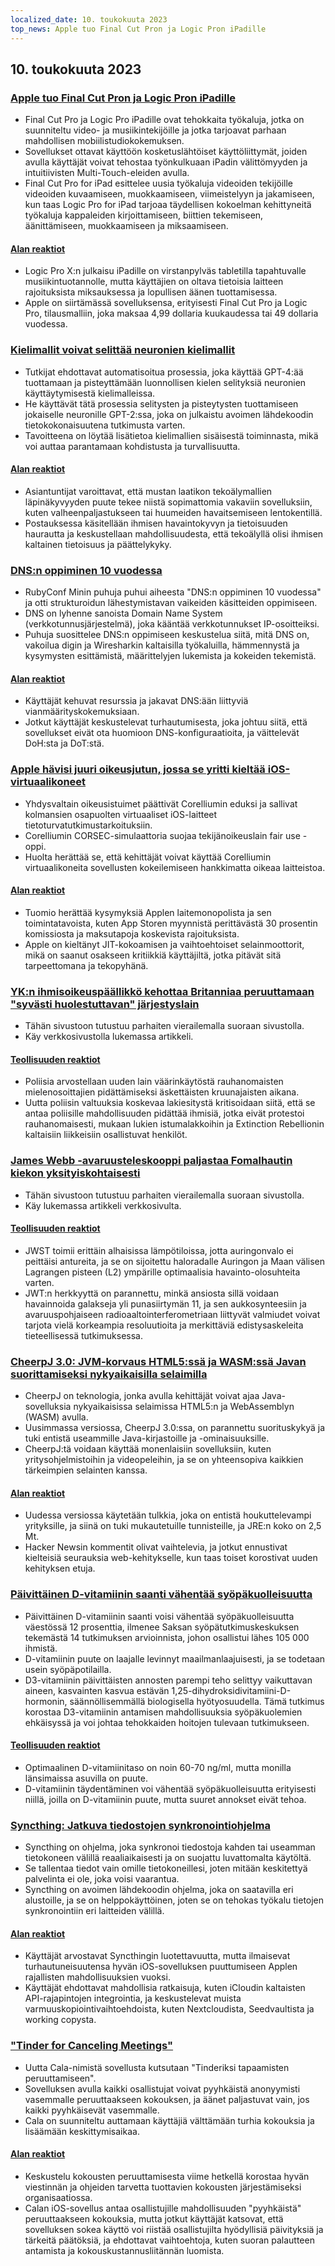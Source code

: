 ```yaml
---
localized_date: 10. toukokuuta 2023
top_news: Apple tuo Final Cut Pron ja Logic Pron iPadille
---
```




<CallToAction />

<Steps>

## 10. toukokuuta 2023

### [Apple tuo Final Cut Pron ja Logic Pron iPadille](https://www.apple.com/newsroom/2023/05/apple-brings-final-cut-pro-and-logic-pro-to-ipad/)

- Final Cut Pro ja Logic Pro iPadille ovat tehokkaita työkaluja, jotka on suunniteltu video- ja musiikintekijöille ja jotka tarjoavat parhaan mahdollisen mobiilistudiokokemuksen.
- Sovellukset ottavat käyttöön kosketuslähtöiset käyttöliittymät, joiden avulla käyttäjät voivat tehostaa työnkulkuaan iPadin välittömyyden ja intuitiivisten Multi-Touch-eleiden avulla.
- Final Cut Pro for iPad esittelee uusia työkaluja videoiden tekijöille videoiden kuvaamiseen, muokkaamiseen, viimeistelyyn ja jakamiseen, kun taas Logic Pro for iPad tarjoaa täydellisen kokoelman kehittyneitä työkaluja kappaleiden kirjoittamiseen, biittien tekemiseen, äänittämiseen, muokkaamiseen ja miksaamiseen.

#### [Alan reaktiot](http://news.ycombinator.com/item?id=35873732)

- Logic Pro X:n julkaisu iPadille on virstanpylväs tabletilla tapahtuvalle musiikintuotannolle, mutta käyttäjien on oltava tietoisia laitteen rajoituksista miksauksessa ja lopullisen äänen tuottamisessa.
- Apple on siirtämässä sovelluksensa, erityisesti Final Cut Pro ja Logic Pro, tilausmalliin, joka maksaa 4,99 dollaria kuukaudessa tai 49 dollaria vuodessa.

### [Kielimallit voivat selittää neuronien kielimallit](https://openai.com/research/language-models-can-explain-neurons-in-language-models)

- Tutkijat ehdottavat automatisoitua prosessia, joka käyttää GPT-4:ää tuottamaan ja pisteyttämään luonnollisen kielen selityksiä neuronien käyttäytymisestä kielimalleissa.
- He käyttävät tätä prosessia selitysten ja pisteytysten tuottamiseen jokaiselle neuronille GPT-2:ssa, joka on julkaistu avoimen lähdekoodin tietokokonaisuutena tutkimusta varten.
- Tavoitteena on löytää lisätietoa kielimallien sisäisestä toiminnasta, mikä voi auttaa parantamaan kohdistusta ja turvallisuutta.

#### [Alan reaktiot](http://news.ycombinator.com/item?id=35877402)

- Asiantuntijat varoittavat, että mustan laatikon tekoälymallien läpinäkyvyyden puute tekee niistä sopimattomia vakaviin sovelluksiin, kuten valheenpaljastukseen tai huumeiden havaitsemiseen lentokentillä.
- Postauksessa käsitellään ihmisen havaintokyvyn ja tietoisuuden haurautta ja keskustellaan mahdollisuudesta, että tekoälyllä olisi ihmisen kaltainen tietoisuus ja päättelykyky.

### [DNS:n oppiminen 10 vuodessa](https://jvns.ca/blog/2023/05/08/new-talk-learning-dns-in-10-years/)

- RubyConf Minin puhuja puhui aiheesta "DNS:n oppiminen 10 vuodessa" ja otti strukturoidun lähestymistavan vaikeiden käsitteiden oppimiseen.
- DNS on lyhenne sanoista Domain Name System (verkkotunnusjärjestelmä), joka kääntää verkkotunnukset IP-osoitteiksi.
- Puhuja suosittelee DNS:n oppimiseen keskustelua siitä, mitä DNS on, vakoilua digin ja Wiresharkin kaltaisilla työkaluilla, hämmennystä ja kysymysten esittämistä, määrittelyjen lukemista ja kokeiden tekemistä.

#### [Alan reaktiot](http://news.ycombinator.com/item?id=35870654)

- Käyttäjät kehuvat resurssia ja jakavat DNS:ään liittyviä vianmäärityskokemuksiaan.
- Jotkut käyttäjät keskustelevat turhautumisesta, joka johtuu siitä, että sovellukset eivät ota huomioon DNS-konfiguraatioita, ja väittelevät DoH:sta ja DoT:stä.

### [Apple hävisi juuri oikeusjutun, jossa se yritti kieltää iOS-virtuaalikoneet](https://www.techradar.com/news/apple-just-lost-its-lawsuit-trying-to-ban-ios-virtual-machines)

- Yhdysvaltain oikeusistuimet päättivät Corelliumin eduksi ja sallivat kolmansien osapuolten virtuaaliset iOS-laitteet tietoturvatutkimustarkoituksiin.
- Corelliumin CORSEC-simulaattoria suojaa tekijänoikeuslain fair use -oppi.
- Huolta herättää se, että kehittäjät voivat käyttää Corelliumin virtuaalikoneita sovellusten kokeilemiseen hankkimatta oikeaa laitteistoa.

#### [Alan reaktiot](http://news.ycombinator.com/item?id=35880466)

- Tuomio herättää kysymyksiä Applen laitemonopolista ja sen toimintatavoista, kuten App Storen myynnistä perittävästä 30 prosentin komissiosta ja maksutapoja koskevista rajoituksista.
- Apple on kieltänyt JIT-kokoamisen ja vaihtoehtoiset selainmoottorit, mikä on saanut osakseen kritiikkiä käyttäjiltä, jotka pitävät sitä tarpeettomana ja tekopyhänä.

### [YK:n ihmisoikeuspäällikkö kehottaa Britanniaa peruuttamaan "syvästi huolestuttavan" järjestyslain](https://www.ohchr.org/en/press-releases/2023/04/un-human-rights-chief-urges-uk-reverse-deeply-troubling-public-order-bill)

- Tähän sivustoon tutustuu parhaiten vierailemalla suoraan sivustolla.
- Käy verkkosivustolla lukemassa artikkeli.

#### [Teollisuuden reaktiot](http://news.ycombinator.com/item?id=35871394)

- Poliisia arvostellaan uuden lain väärinkäytöstä rauhanomaisten mielenosoittajien pidättämiseksi äskettäisten kruunajaisten aikana.
- Uutta poliisin valtuuksia koskevaa lakiesitystä kritisoidaan siitä, että se antaa poliisille mahdollisuuden pidättää ihmisiä, jotka eivät protestoi rauhanomaisesti, mukaan lukien istumalakkoihin ja Extinction Rebellionin kaltaisiin liikkeisiin osallistuvat henkilöt.

### [James Webb -avaruusteleskooppi paljastaa Fomalhautin kiekon yksityiskohtaisesti](https://skyandtelescope.org/astronomy-news/the-james-webb-space-telescope-reveals-fomalhauts-disk-in-unprecedented-detail/)

- Tähän sivustoon tutustuu parhaiten vierailemalla suoraan sivustolla.
- Käy lukemassa artikkeli verkkosivulta.

#### [Teollisuuden reaktiot](http://news.ycombinator.com/item?id=35874704)

- JWST toimii erittäin alhaisissa lämpötiloissa, jotta auringonvalo ei peittäisi antureita, ja se on sijoitettu haloradalle Auringon ja Maan välisen Lagrangen pisteen (L2) ympärille optimaalisia havainto-olosuhteita varten.
- JWT:n herkkyyttä on parannettu, minkä ansiosta sillä voidaan havainnoida galakseja yli punasiirtymän 11, ja sen aukkosynteesiin ja avaruuspohjaiseen radioaaltointerferometriaan liittyvät valmiudet voivat tarjota vielä korkeampia resoluutioita ja merkittäviä edistysaskeleita tieteellisessä tutkimuksessa.

### [CheerpJ 3.0: JVM-korvaus HTML5:ssä ja WASM:ssä Javan suorittamiseksi nykyaikaisilla selaimilla](https://leaningtech.com/announcing-cheerpj-3-0-a-jvm-replacement-in-html5-and-webassembly-to-run-java-applications-and-applets-on-modern-browsers/)

- CheerpJ on teknologia, jonka avulla kehittäjät voivat ajaa Java-sovelluksia nykyaikaisissa selaimissa HTML5:n ja WebAssemblyn (WASM) avulla.
- Uusimmassa versiossa, CheerpJ 3.0:ssa, on parannettu suorituskykyä ja tuki entistä useammille Java-kirjastoille ja -ominaisuuksille.
- CheerpJ:tä voidaan käyttää monenlaisiin sovelluksiin, kuten yritysohjelmistoihin ja videopeleihin, ja se on yhteensopiva kaikkien tärkeimpien selainten kanssa.

#### [Alan reaktiot](http://news.ycombinator.com/item?id=35873552)

- Uudessa versiossa käytetään tulkkia, joka on entistä houkuttelevampi yrityksille, ja siinä on tuki mukautetuille tunnisteille, ja JRE:n koko on 2,5 Mt.
- Hacker Newsin kommentit olivat vaihtelevia, ja jotkut ennustivat kielteisiä seurauksia web-kehitykselle, kun taas toiset korostivat uuden kehityksen etuja.

### [Päivittäinen D-vitamiinin saanti vähentää syöpäkuolleisuutta](https://www.dkfz.de/en/presse/pressemitteilungen/2023/dkfz-pm-23-27-Reduced-cancer-mortality-with-daily-vitamin-D-intake.php)

- Päivittäinen D-vitamiinin saanti voisi vähentää syöpäkuolleisuutta väestössä 12 prosenttia, ilmenee Saksan syöpätutkimuskeskuksen tekemästä 14 tutkimuksen arvioinnista, johon osallistui lähes 105 000 ihmistä.
- D-vitamiinin puute on laajalle levinnyt maailmanlaajuisesti, ja se todetaan usein syöpäpotilailla.
- D3-vitamiinin päivittäisten annosten parempi teho selittyy vaikuttavan aineen, kasvainten kasvua estävän 1,25-dihydroksidivitamiini-D-hormonin, säännöllisemmällä biologisella hyötyosuudella. Tämä tutkimus korostaa D3-vitamiinin antamisen mahdollisuuksia syöpäkuolemien ehkäisyssä ja voi johtaa tehokkaiden hoitojen tulevaan tutkimukseen.

#### [Teollisuuden reaktiot](http://news.ycombinator.com/item?id=35876062)

- Optimaalinen D-vitamiinitaso on noin 60-70 ng/ml, mutta monilla länsimaissa asuvilla on puute.
- D-vitamiinin täydentäminen voi vähentää syöpäkuolleisuutta erityisesti niillä, joilla on D-vitamiinin puute, mutta suuret annokset eivät tehoa.

### [Syncthing: Jatkuva tiedostojen synkronointiohjelma](https://syncthing.net/)

- Syncthing on ohjelma, joka synkronoi tiedostoja kahden tai useamman tietokoneen välillä reaaliaikaisesti ja on suojattu luvattomalta käytöltä.
- Se tallentaa tiedot vain omille tietokoneillesi, joten mitään keskitettyä palvelinta ei ole, joka voisi vaarantua.
- Syncthing on avoimen lähdekoodin ohjelma, joka on saatavilla eri alustoille, ja se on helppokäyttöinen, joten se on tehokas työkalu tietojen synkronointiin eri laitteiden välillä.

#### [Alan reaktiot](http://news.ycombinator.com/item?id=35879039)

- Käyttäjät arvostavat Syncthingin luotettavuutta, mutta ilmaisevat turhautuneisuutensa hyvän iOS-sovelluksen puuttumiseen Applen rajallisten mahdollisuuksien vuoksi.
- Käyttäjät ehdottavat mahdollisia ratkaisuja, kuten iCloudin kaltaisten API-rajapintojen integrointia, ja keskustelevat muista varmuuskopiointivaihtoehdoista, kuten Nextcloudista, Seedvaultista ja working copysta.

### ["Tinder for Canceling Meetings"](https://meetcala.com/)

- Uutta Cala-nimistä sovellusta kutsutaan "Tinderiksi tapaamisten peruuttamiseen".
- Sovelluksen avulla kaikki osallistujat voivat pyyhkäistä anonyymisti vasemmalle peruuttaakseen kokouksen, ja äänet paljastuvat vain, jos kaikki pyyhkäisevät vasemmalle.
- Cala on suunniteltu auttamaan käyttäjiä välttämään turhia kokouksia ja lisäämään keskittymisaikaa.

#### [Alan reaktiot](http://news.ycombinator.com/item?id=35868685)

- Keskustelu kokousten peruuttamisesta viime hetkellä korostaa hyvän viestinnän ja ohjeiden tarvetta tuottavien kokousten järjestämiseksi organisaatiossa.
- Calan iOS-sovellus antaa osallistujille mahdollisuuden "pyyhkäistä" peruuttaakseen kokouksia, mutta jotkut käyttäjät katsovat, että sovelluksen sokea käyttö voi riistää osallistujilta hyödyllisiä päivityksiä ja tärkeitä päätöksiä, ja ehdottavat vaihtoehtoja, kuten suoran palautteen antamista ja kokouskustannusliitännän luomista.

</Steps>
